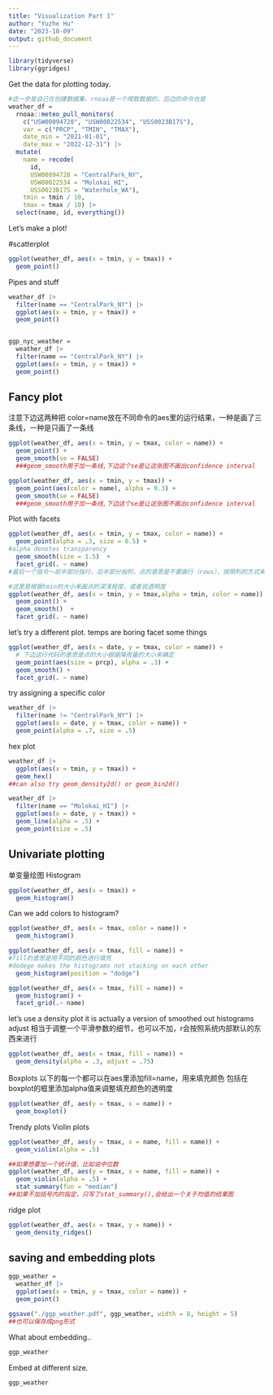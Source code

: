 ```yaml
---
title: "Visualization Part 1"
author: "Yuzhe Hu"
date: "2023-10-09"
output: github_document
---
```


```r
library(tidyverse)
library(ggridges)
```

Get the data for plotting today.

```r
#这一步是自己在创建数据集，rnoaa是一个爬取数据的，后边的命令也是
weather_df = 
  rnoaa::meteo_pull_monitors(
    c("USW00094728", "USW00022534", "USS0023B17S"),
    var = c("PRCP", "TMIN", "TMAX"), 
    date_min = "2021-01-01",
    date_max = "2022-12-31") |>
  mutate(
    name = recode(
      id, 
      USW00094728 = "CentralPark_NY", 
      USW00022534 = "Molokai_HI",
      USS0023B17S = "Waterhole_WA"),
    tmin = tmin / 10,
    tmax = tmax / 10) |>
  select(name, id, everything())
```


Let's make a plot!

#scatterplot
```r
ggplot(weather_df, aes(x = tmin, y = tmax)) + 
  geom_point()
```

Pipes and stuff

```r
weather_df |> 
  filter(name == "CentralPark_NY") |> 
  ggplot(aes(x = tmin, y = tmax)) + 
  geom_point()


ggp_nyc_weather = 
  weather_df |> 
  filter(name == "CentralPark_NY") |> 
  ggplot(aes(x = tmin, y = tmax)) + 
  geom_point()
```

## Fancy plot
注意下边这两种把 color=name放在不同命令的aes里的运行结果，一种是画了三条线，一种是只画了一条线
```r
ggplot(weather_df, aes(x = tmin, y = tmax, color = name)) + 
  geom_point() +
  geom_smooth(se = FALSE)
  ###geom_smooth用于加一条线,下边这个se是让这张图不画出confidence interval
```

```r
ggplot(weather_df, aes(x = tmin, y = tmax)) + 
  geom_point(aes(color = name), alpha = 0.3) +
  geom_smooth(se = FALSE)
  ###geom_smooth用于加一条线,下边这个se是让这张图不画出confidence interval
```

Plot with facets

```r
ggplot(weather_df, aes(x = tmin, y = tmax, color = name)) + 
  geom_point(alpha = .3, size = 0.5) + 
#alpha denotes transparency
  geom_smooth(size = 1.5)  + 
  facet_grid(. ~ name)
#最后一个指令～前半部分指行，后半部分指列，点的意思是不要画行（rows），按照列的方式来画，同样可以尝试将指令更改为(name～.)
```

```r
#这里是根据tmin的大小来画点的深浅程度，或者说透明度
ggplot(weather_df, aes(x = tmin, y = tmax,alpha = tmin, color = name)) + 
  geom_point() + 
  geom_smooth()  + 
  facet_grid(. ~ name)
```

let's try a different plot. temps are boring
facet some things

```r
ggplot(weather_df, aes(x = date, y = tmax, color = name)) + 
  # 下边这行代码的意思是点的大小根据降雨量的大小来确定
  geom_point(aes(size = prcp), alpha = .3) + 
  geom_smooth() + 
  facet_grid(. ~ name)
```


try assigning a specific color

```r
weather_df |> 
  filter(name != "CentralPark_NY") |> 
  ggplot(aes(x = date, y = tmax, color = name)) + 
  geom_point(alpha = .7, size = .5)
```


hex plot 
```r
weather_df |> 
  ggplot(aes(x = tmin, y = tmax)) + 
  geom_hex() 
##can also try geom_density2d() or geom_bin2d()
```

```r
weather_df |> 
  filter(name == "Molokai_HI") |> 
  ggplot(aes(x = date, y = tmax)) + 
  geom_line(alpha = .5) + 
  geom_point(size = .5)
```



## Univariate plotting
单变量绘图
Histogram
```r
ggplot(weather_df, aes(x = tmax)) + 
  geom_histogram()
```

Can we add colors to histogram?

```r
ggplot(weather_df, aes(x = tmax, color = name)) + 
  geom_histogram()
```


```r
ggplot(weather_df, aes(x = tmax, fill = name)) + 
#fill的意思是用不同的颜色进行填充
#dodege makes the histograms not stacking on each other
  geom_histogram(position = "dodge")
```
```r
ggplot(weather_df, aes(x = tmax, fill = name)) + 
  geom_histogram() +
  facet_grid(.~ name)

```

let's use a density plot 
it is actually a version of smoothed out histograms
adjust 相当于调整一个平滑参数的细节，也可以不加，r会按照系统内部默认的东西来进行
```r
ggplot(weather_df, aes(x = tmax, fill = name)) + 
  geom_density(alpha = .3, adjust = .75)
```


Boxplots
以下的每一个都可以在aes里添加fill=name，用来填充颜色
包括在boxplot的框里添加alpha值来调整填充颜色的透明度
```r
ggplot(weather_df, aes(y = tmax, x = name)) + 
  geom_boxplot()
```
Trendy plots
Violin plots
```r
ggplot(weather_df, aes(y = tmax, x = name, fill = name)) + 
  geom_violin(alpha = .5)
```

```r
##如果想要加一个统计值，比如说中位数
ggplot(weather_df, aes(y = tmax, x = name, fill = name)) + 
  geom_violin(alpha = .5) +
  stat_summary(fun = "median")
##如果不加括号内的指定，只写了stat_summary(),会给出一个关于均值的结果图
```

ridge plot

```r
ggplot(weather_df, aes(x = tmax, y = name)) + 
  geom_density_ridges()
```


## saving and embedding plots


```r
ggp_weather =   
  weather_df |> 
  ggplot(aes(x = tmin, y = tmax, color = name)) + 
  geom_point()

ggsave("./ggp_weather.pdf", ggp_weather, width = 8, height = 5)
##也可以保存成png形式
```

What about embedding..
```r
ggp_weather
```

Embed at different size.
```r
ggp_weather
```